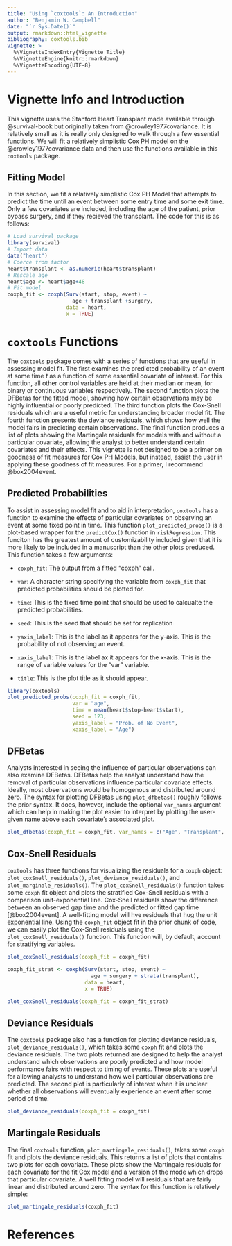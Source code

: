 ```yaml
---
title: "Using `coxtools`: An Introduction"
author: "Benjamin W. Campbell"
date: "`r Sys.Date()`"
output: rmarkdown::html_vignette
bibliography: coxtools.bib
vignette: >
  %\VignetteIndexEntry{Vignette Title}
  %\VignetteEngine{knitr::rmarkdown}
  %\VignetteEncoding{UTF-8}
---
```

# Vignette Info and Introduction
This vignette uses the Stanford Heart Transplant made available through @survival-book but originally taken from @crowley1977covariance.  It is relatively small as it is really only designed to walk through a few essential functions.  We will fit a relatively simplistic Cox PH model on the @crowley1977covariance data and then use the functions available in this `coxtools` package.  

## Fitting Model
In this section, we fit a relatively simplistic Cox PH Model that attempts to predict the time until an event between some entry time and some exit time.  Only a few covariates are included, including the age of the patient, prior bypass surgery, and if they recieved the transplant.  The code for this is as follows:
```r
# Load survival package
library(survival)
# Import data
data("heart")
# Coerce from factor
heart$transplant <- as.numeric(heart$transplant)
# Rescale age
heart$age <- heart$age+48
# Fit model
coxph_fit <- coxph(Surv(start, stop, event) ~
                     age + transplant +surgery,
                   data = heart,
                   x = TRUE)
```

# `coxtools` Functions
The `coxtools` package comes with a series of functions that are useful in assessing model fit.  The first examines the predicted probability of an event at some time *t* as a function of some essential covariate of interest.  For this function, all other control variables are held at their median or mean, for binary or continuous variables respectively.  The second function plots the DFBetas for the fitted model, showing how certain observations may be highly influential or poorly predicted.  The third function plots the Cox-Snell residuals which are a useful metric for understanding broader model fit. The fourth function presents the deviance residuals, which shows how well the model fairs in predicting certain observations.  The final function produces a list of plots showing the Martingale residuals for models with and without a particular covariate, allowing the analyst to better understand certain covariates and their effects.  This vignette is not designed to be a primer on goodness of fit measures for Cox PH Models, but instead, assist the user in applying these goodness of fit measures.  For a primer, I recommend @box2004event.  

## Predicted Probabilities
To assist in assessing model fit and to aid in interpretation, `coxtools` has a function to examine the effects of particular covariates on observing an event at some fixed point in time.  This function `plot_predicted_probs()` is a plot-based wrapper for the `predictCox()` function in `riskRegression`.  This funciton has the greatest amount of customizability included given that it is more likely to be included in a manuscript than the other plots preduced.  This function takes a few arguments:

* `coxph_fit`: The output from a fitted "coxph" call.

* `var`: A character string specifying the variable from `coxph_fit` that predicted probabilities should be plotted for.

* `time`: This is the fixed time point that should be used to calcualte the predicted probabilities.

* `seed`: This is the seed that should be set for replication

* `yaxis_label`:  This is the label as it appears for the y-axis.  This is the probability of not observing an event.

* `xaxis_label`: This is the label ax it appears for the x-axis.  This is the range of variable values for the "var" variable.

* `title`: This is the plot title as it should appear.

```r

library(coxtools)
plot_predicted_probs(coxph_fit = coxph_fit,
                     var = "age",
                     time = mean(heart$stop-heart$start),
                     seed = 123,
                     yaxis_label = "Prob. of No Event",
                     xaxis_label = "Age")
```

## DFBetas
Analysts interested in seeing the influence of particular observations can also examine DFBetas.  DFBetas help the analyst understand how the removal of particular observations influence particular covariate effects.    Ideally, most observations would be homogenous and distributed around zero.  The syntax for plotting DFBetas using `plot_dfbetas()` roughly follows the prior syntax.  It does, however, include the optional `var_names` argument which can help in making the plot easier to interpret by plotting the user-given name above each covariate's associated plot.
```r
plot_dfbetas(coxph_fit = coxph_fit, var_names = c("Age", "Transplant", "Surgery"))
```

## Cox-Snell Residuals
`coxtools` has three functions for visualizing the residuals for a `coxph` object: `plot_coxSnell_residuals()`, `plot_deviance_residuals()`, and `plot_marginale_residuals()`.  The `plot_coxSnell_residuals()` function takes some `coxph` fit object and plots the stratified Cox-Snell residuals with a comparison unit-exponential line.  Cox-Snell residuals show the difference between an observed gap time and the predicted or fitted gap time [@box2004event].  A well-fitting model will hve residuals that hug the unit exponential line.  Using the `coxph_fit` object fit in the prior chunk of code, we can easily plot the Cox-Snell residuals using the `plot_coxSnell_residuals()` function.  This function will, by default, account for stratifying variables.

```r
plot_coxSnell_residuals(coxph_fit = coxph_fit)

coxph_fit_strat <- coxph(Surv(start, stop, event) ~
                           age + surgery + strata(transplant),
                         data = heart,
                         x = TRUE)

plot_coxSnell_residuals(coxph_fit = coxph_fit_strat)
```

## Deviance Residuals
The `coxtools` package also has a function for plotting deviance residuals, `plot_deviance_residuals()`, which takes some `coxph` fit and plots the deviance residuals.  The two plots returned are designed to help the analyst understand which observations are poorly predicted and how model performance fairs with respect to timing of events.  These plots are useful for allowing analysts to understand how well particular observations are predicted.  The second plot is particularly of interest when it is unclear whether all observations will eventually experience an event after some period of time.  

```r
plot_deviance_residuals(coxph_fit = coxph_fit)
```

## Martingale Residuals
The final `coxtools` function, `plot_martingale_residuals()`, takes some `coxph` fit and plots the deviance residuals.  This returns a list of plots that contains two plots for each covariate.  These plots show the Martingale residuals for each covariate for the fit Cox model and a version of the mode which drops that particular covariate.  A well fitting model will residuals that are fairly linear and distributed around zero.  The syntax for this function is relatively simple:
```r
plot_martingale_residuals(coxph_fit)
```



# References


